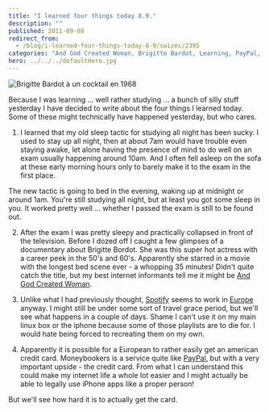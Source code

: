 ```yaml
---
title: "I learned four things today 8.9."
description: ""
published: 2011-09-08
redirect_from:
  - /blog/i-learned-four-things-today-8-9/swizec/2395
categories: "And God Created Woman, Brigitte Bardot, Learning, PayPal, Personal, Scarlett Johansson, Spotify"
hero: ../../../defaultHero.jpg
---
```


![Brigitte Bardot à un cocktail en 1968](https://swizec.com/wp-content/uploads/2011/09/300px-Brigitte_Bardot3.jpg "Brigitte Bardot à un cocktail en 1968")

Because I was learning ... well rather studying ... a bunch of silly stuff yesterday I have decided to write about the four things I learned today. Some of these might technically have happened yesterday, but who cares.

1.  I learned that my old sleep tactic for studying all night has been sucky. I used to stay up all night, then at about 7am would have trouble even staying awake, let alone having the presence of mind to do well on an exam usually happening around 10am. And I often fell asleep on the sofa at these early morning hours only to barely make it to the exam in the first place.

The new tactic is going to bed in the evening, waking up at midnight or around 1am. You're still studying all night, but at least you got some sleep in you. It worked pretty well ... whether I passed the exam is still to be found out.

2.  After the exam I was pretty sleepy and practically collapsed in front of the television. Before I dozed off I caught a few glimpses of a documentary about Brigitte Bordot. She was this super hot actress with a career peek in the 50's and 60's. Apparently she starred in a movie with the longest bed scene ever - a whopping 35 minutes! Didn't quite catch the title, but my best internet informants tell me it might be [And God Created Woman](http://en.wikipedia.org/wiki/And_God_Created_Woman_%281956_film%29 "And God Created Woman (1956 film)").

3.  Unlike what I had previously thought, [Spotify](http://en.wikipedia.org/wiki/Spotify "Spotify") seems to work in [Europe](http://en.wikipedia.org/wiki/Europe "Europe") anyway. I might still be under some sort of travel grace period, but we'll see what happens in a couple of days. Shame I can't use it on my main linux box or the iphone because some of those playlists are to die for. I would hate being forced to recreating them on my own.

4.  Apparently it is possible for a European to rather easily get an american credit card. Moneybookers is a service quite like [PayPal](http://paypal.com "PayPal"), but with a very important upside - the credit card. From what I can understand this could make my internet life a whole lot easier and I might actually be able to legally use iPhone apps like a proper person!

But we'll see how hard it is to actually get the card.

